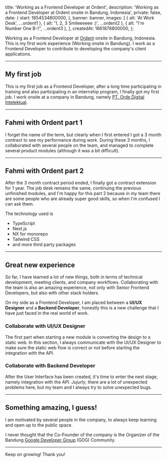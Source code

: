 

  title: 'Working as a Frontend Developer at Ordent',
  description: 'Working as a Frontend Developer at Ordent onsite in Bandung, Indonesia',
  private: false,
  date: {
    start: 1654534800000,
  },
  banner: banner,
  images: [
    { alt: 'At Work Desk', ...ordent1 },
    { alt: '1, 2, 3 Smileeeeee :)', ...ordent2 },
    { alt: "I'm Number One B-)", ...ordent3 },
  ],
  createdAt: 1661878800000,
};

Working as a Frontend Developer at [Ordent](https://www.ordent.co) onsite in Bandung, Indonesia. This is my first work experience (Working onsite in Bandung). I work as a Frontend Developer to contribute to developing the company's client applications.

---

## My first job

This is my first job as a Frontend Developer, after a long time participating in training and also participating in an internship program, I finally got my first job. I work onsite at a company in Bandung, namely [PT. Orde Digital Intelektual](https://www.ordent.co).

---

## Fahmi with Ordent part 1

I forget the name of the term, but clearly when I first entered I got a 3 month contract to see my performance during work. During these 3 months, I collaborated with several people on the team, and managed to complete several product modules (although it was a bit difficult).

---

## Fahmi with Ordent part 2

After the 3 month contract period ended, I finally got a contract extension for 1 year. The job desk remains the same, continuing the previous unfinished modules, and I'm happy for this part 2 because in my team there are some people who are already super good skills, so when I'm confused I can ask them.

<Alert message="I can't say what the project is because I'm afraid it's company privacy." />

The technology used is

- TypeScript
- Next.js
- NX for monorepo
- Tailwind CSS
- and more third party packages

---

## Great new experience

So far, I have learned a lot of new things, both in terms of technical development, meeting clients, and company workflows. Collaborating with the team is also an amazing experience, not only with Senior Frontend Developers, but also with other stack holders.

On my side as a Frontend Developer, I am placed between a **UI/UX Designer** and a **Backend Developer**, honestly this is a new challenge that I have just faced in the real world of work.

### Collaborate with UI/UX Designer

The first part when starting a new module is converting the design to a static web. In this section, I always communicate with the UI/UX Designer to make sure the static web flow is correct or not before starting the integration with the API.

### Collaborate with Backend Developer

After the User Interface has been created, it's time to enter the next stage, namely integration with the API. _Jujurly_, there are a lot of unexpected problems here, but my team and I always try to solve unexpected bugs.

---

## Something amazing, I guess!

I am motivated by several people in the company, to always keep learning and open up to the public space.

I never thought that the Co-Founder of the company is the Organizer of the Bandung [Google Developer Group](https://gdg.community.dev/gdg-bandung) (GDG) Community.

---

Keep on growing! Thank you!
